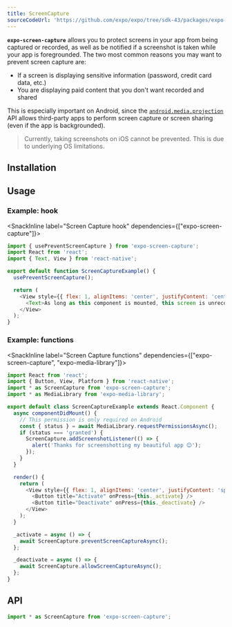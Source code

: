 ```yaml
---
title: ScreenCapture
sourceCodeUrl: 'https://github.com/expo/expo/tree/sdk-43/packages/expo-screen-capture'
---
```



**`expo-screen-capture`** allows you to protect screens in your app from being captured or recorded, as well as be notified if a screenshot is taken while your app is foregrounded. The two most common reasons you may want to prevent screen capture are:

- If a screen is displaying sensitive information (password, credit card data, etc.)
- You are displaying paid content that you don't want recorded and shared

This is especially important on Android, since the [`android.media.projection`](https://developer.android.com/about/versions/android-5.0.html#ScreenCapture) API allows third-party apps to perform screen capture or screen sharing (even if the app is backgrounded).

> Currently, taking screenshots on iOS cannot be prevented. This is due to underlying OS limitations.

<PlatformsSection android emulator ios simulator />

## Installation

<InstallSection packageName="expo-screen-capture" />

## Usage

### Example: hook

<SnackInline label="Screen Capture hook" dependencies={["expo-screen-capture"]}>

```javascript
import { usePreventScreenCapture } from 'expo-screen-capture';
import React from 'react';
import { Text, View } from 'react-native';

export default function ScreenCaptureExample() {
  usePreventScreenCapture();

  return (
    <View style={{ flex: 1, alignItems: 'center', justifyContent: 'center' }}>
      <Text>As long as this component is mounted, this screen is unrecordable!</Text>
    </View>
  );
}
```

</SnackInline>

### Example: functions

<SnackInline label="Screen Capture functions" dependencies={["expo-screen-capture", "expo-media-library"]}>

```js
import React from 'react';
import { Button, View, Platform } from 'react-native';
import * as ScreenCapture from 'expo-screen-capture';
import * as MediaLibrary from 'expo-media-library';

export default class ScreenCaptureExample extends React.Component {
  async componentDidMount() {
    // This permission is only required on Android
    const { status } = await MediaLibrary.requestPermissionsAsync();
    if (status === 'granted') {
      ScreenCapture.addScreenshotListener(() => {
        alert('Thanks for screenshotting my beautiful app 😊');
      });
    }
  }

  render() {
    return (
      <View style={{ flex: 1, alignItems: 'center', justifyContent: 'space-around' }}>
        <Button title="Activate" onPress={this._activate} />
        <Button title="Deactivate" onPress={this._deactivate} />
      </View>
    );
  }

  _activate = async () => {
    await ScreenCapture.preventScreenCaptureAsync();
  };

  _deactivate = async () => {
    await ScreenCapture.allowScreenCaptureAsync();
  };
}
```

</SnackInline>

## API

```js
import * as ScreenCapture from 'expo-screen-capture';
```

<APISection packageName="expo-screen-capture" apiName="ScreenCapture" />
